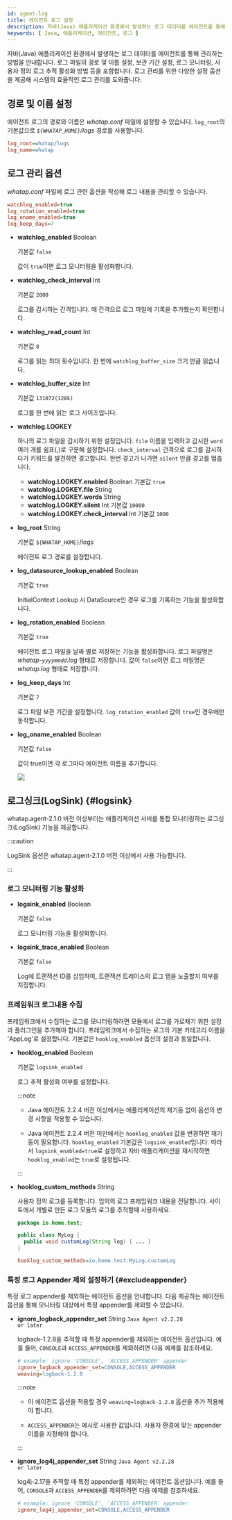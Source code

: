 ```yaml
---
id: agent-log
title: 에이전트 로그 설정
description: 자바(Java) 애플리케이션 환경에서 발생하는 로그 데이터를 에이전트를 통해 관리하는 방법을 안내합니다. 로그 파일의 경로 및 이름 설정, 보관 기간 설정, 로그 모니터링, 사용자 정의 로그 추적 활성화 방법 등을 포함합니다. 로그 관리를 위한 다양한 설정 옵션을 제공해 시스템의 효율적인 로그 관리를 도와줍니다.
keywords: [ Java, 애플리케이션, 에이전트, 로그 ]
---
```


자바(Java) 애플리케이션 환경에서 발생하는 로그 데이터를 에이전트를 통해 관리하는 방법을 안내합니다. 로그 파일의 경로 및 이름 설정, 보관 기간 설정, 로그 모니터링, 사용자 정의 로그 추적 활성화 방법 등을 포함합니다. 로그 관리를 위한 다양한 설정 옵션을 제공해 시스템의 효율적인 로그 관리를 도와줍니다.

## 경로 및 이름 설정

에이전트 로그의 경로와 이름은 *whatap.conf* 파일에 설정할 수 있습니다. `log_root`의 기본값으로 *`${WHATAP_HOME}`/logs* 경로를 사용합니다.

```ini title='whatap.conf'
log_root=whatap/logs
log_name=whatap
```

## 로그 관리 옵션

*whatap.conf* 파일에 로그 관련 옵션을 작성해 로그 내용을 관리할 수 있습니다.

```ini title='whatap.conf'
watchlog_enabled=true
log_rotation_enabled=true
log_oname_enabled=true
log_keep_days=7
```

* **watchlog_enabled** <span class='type'>Boolean</span>

  기본값 `false`

  값이 `true`이면 로그 모니터링을 활성화합니다.

* **watchlog_check_interval** <span class='type'>Int</span>

  기본값 `2000`

  로그를 감시하는 간격입니다. 매 간격으로 로그 파일에 기록을 추가했는지 확인합니다.

* **watchlog_read_count** <span class='type'>Int</span>

  기본값 `8`

  로그를 읽는 최대 횟수입니다. 한 번에 `watchlog_buffer_size` 크기 만큼 읽습니다.

* **watchlog_buffer_size** <span class='type'>Int</span>

  기본값 `131072(128k)`

  로그를 한 번에 읽는 로그 사이즈입니다.

* **watchlog.LOGKEY**

  하나의 로그 파일을 감시하기 위한 설정입니다. `file` 이름을 입력하고 감시한 `word` 여러 개를 쉼표(,)로 구분해 설정합니다. `check_interval` 간격으로 로그를 감시하다가 키워드를 발견하면 경고합니다. 한번 경고가 나가면 `silent` 만큼 경고를 멈춥니다.

  * **watchlog.LOGKEY.enabled** <span class='type'>Boolean</span> 기본값 `true`
  * **watchlog.LOGKEY.file** <span class='type'>String</span>
  * **watchlog.LOGKEY.words** <span class='type'>String</span>
  * **watchlog.LOGKEY.silent** <span class='type'>Int</span> 기본값 `10000`
  * **watchlog.LOGKEY.check_interval** <span class='type'>Int</span> 기본값 `1000`

* **log_root** <span class='type'>String</span>

  기본값 `${WHATAP_HOME}`/logs

  에이전트 로그 경로를 설정합니다.

* **log_datasource_lookup_enabled** <span class='type'>Boolean</span>

  기본값 `true`

  InitialContext Lookup 시 DataSource인 경우 로그를 기록하는 기능을 활성화합니다.

* **log_rotation_enabled** <span class='type'>Boolean</span>

  기본값 `true`

  에이전트 로그 파일을 날짜 별로 저장하는 기능을 활성화합니다. 로그 파일명은 *whatap-`yyyymmdd`.log* 형태로 저장합니다. 값이 `false`이면 로그 파일명은 *whatap.log* 형태로 저장합니다.

* **log_keep_days** <span class='type'>Int</span>

  기본값 `7`

  로그 파일 보관 기간을 설정합니다. `log_rotation_enabled` 값이 `true`인 경우에만 동작합니다.

* **log_oname_enabled** <span class='type'>Boolean</span>

  기본값 `false`

  값이 true이면 각 로그마다 에이전트 이름을 추가합니다.

  ![](/img/java-agent-log-oname.png)

## 로그싱크(LogSink) {#logsink}

whatap.agent-2.1.0 버전 이상부터는 애플리케이션 서버를 통합 모니터링하는 로그싱크(LogSink) 기능을 제공합니다.

:::caution

LogSink 옵션은 whatap.agent-2.1.0 버전 이상에서 사용 가능합니다.

:::

### 로그 모니터링 기능 활성화 

* **logsink_enabled** <span class='type'>Boolean</span>

  기본값 `false`

  로그 모니터링 기능을 활성화합니다.

* **logsink_trace_enabled** <span class='type'>Boolean</span>

  기본값 `false`

  Log에 트랜잭션 ID를 삽입하여, 트랜잭션 트레이스의 로그 탭을 노출할지 여부를 지정합니다.  

### 프레임워크 로그내용 수집

프레임워크에서 수집하는 로그를 모니터링하려면 모듈에서 로그를 가로채기 위한 설정과 플러그인을 추가해야 합니다. 프레임워크에서 수집하는 로그의 기본 카테고리 이름을 'AppLog'로 설정합니다. 기본값은 `hooklog_enabled` 옵션의 설정과 동일합니다.

* **hooklog_enabled** <span class='type'>Boolean</span>

  기본값 `logsink_enabled`

  로그 추적 활성화 여부를 설정합니다.

  :::note

  * Java 에이전트 2.2.4 버전 이상에서는 애플리케이션의 재기동 없이 옵션의 변경 사항을 적용할 수 있습니다. 
  
  * Java 에이전트 2.2.4 버전 미만에서는 `hooklog_enabled` 값을 변경하면 재기동이 필요합니다. `hooklog_enabled` 기본값은 `logsink_enabled`입니다. 따라서 `logsink_enabled=true`로 설정하고 자바 애플리케이션을 재시작하면 `hooklog_enabled`는 `true`로 설정됩니다.

  :::

* **hooklog_custom_methods** <span class='type'>String</span>

  사용자 정의 로그를 등록합니다. 임의의 로그 프레임워크 내용을 전달합니다. 사이트에서 개별로 만든 로그 모듈의 로그를 추적할때 사용하세요.
  
  ```java title='Java'
  package io.home.test;

  public class MyLog {  
    public void customLog(String log) { ... }
  }
  ```

  ```ini title='whatap.conf'
  hooklog_custom_methods=io.home.test.MyLog.customLog
  ```

### 특정 로그 Appender 제외 설정하기 {#excludeappender}

특정 로그 appender를 제외하는 에이전트 옵션을 안내합니다. 다음 제공하는 에이전트 옵션을 통해 모니터링 대상에서 특정 appender를 제외할 수 있습니다.

* **ignore_logback_appender_set** <span class='type'>String</span> <code className="my">Java Agent v2.2.28 or later</code>

  logback-1.2.8을 추적할 때 특정 appender를 제외하는 에이전트 옵션입니다. 예를 들어, `CONSOLE`과 `ACCESS_APPENDER`를 제외하려면 다음 예제를 참조하세요.

  ```ini title="whatap.conf"
  # example: ignore 'CONSOLE', 'ACCESS_APPENDER' appender
  ignore_logback_appender_set=CONSOLE,ACCESS_APPENDER
  weaving=logback-1.2.8
  ```

  :::note

  * 이 에이전트 옵션을 적용할 경우 `weaving=logback-1.2.8` 옵션을 추가 적용해야 합니다.

  * `ACCESS_APPENDER`는 예시로 사용한 값입니다. 사용자 환경에 맞는 appender 이름을 지정해야 합니다.

  :::

* **ignore_log4j_appender_set** <span class='type'>String</span> <code className="my">Java Agent v2.2.28 or later</code>

  log4j-2.17을 추적할 때 특정 appender를 제외하는 에이전트 옵션입니다. 예를 들어, `CONSOLE`과 `ACCESS_APPENDER`를 제외하려면 다음 예제를 참조하세요.

  ```ini title="whatap.conf"
  # example: ignore 'CONSOLE', 'ACCESS_APPENDER' appender
  ignore_log4j_appender_set=CONSOLE,ACCESS_APPENDER
  ```